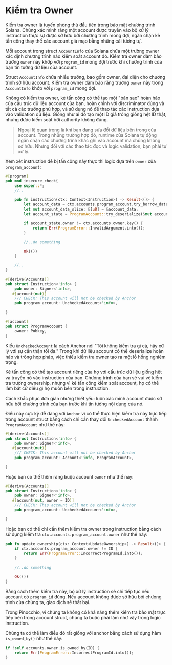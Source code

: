 
# Kiểm tra Owner

Kiểm tra owner là tuyến phòng thủ đầu tiên trong bảo mật chương trình Solana. Chúng xác minh rằng một account được truyền vào bộ xử lý instruction thực sự được sở hữu bởi chương trình mong đợi, ngăn chặn kẻ tấn công thay thế các account giả mạo bằng những cái tương tự.

Mỗi account trong struct `AccountInfo` của Solana chứa một trường owner xác định chương trình nào kiểm soát account đó. Kiểm tra owner đảm bảo trường `owner` này khớp với `program_id` mong đợi trước khi chương trình của bạn tin tưởng dữ liệu của account.

Struct `AccountInfo` chứa nhiều trường, bao gồm owner, đại diện cho chương trình sở hữu account. Kiểm tra owner đảm bảo rằng trường `owner` này trong `AccountInfo` khớp với `program_id` mong đợi.

Không có kiểm tra owner, kẻ tấn công có thể tạo một "bản sao" hoàn hảo của cấu trúc dữ liệu account của bạn, hoàn chỉnh với discriminator đúng và tất cả các trường phù hợp, và sử dụng nó để thao tác các instruction dựa vào validation dữ liệu. Giống như ai đó tạo một ID giả trông giống hệt ID thật, nhưng được kiểm soát bởi authority không đúng.

> Ngoại lệ quan trọng là khi bạn đang sửa đổi dữ liệu bên trong của account. Trong những trường hợp đó, runtime của Solana tự động ngăn chặn các chương trình khác ghi vào account mà chúng không sở hữu. Nhưng đối với các thao tác đọc và logic validation, bạn phải tự xử lý.

<ArticleSection name="Anchor" id="anchor" level="h2" />

Xem xét instruction dễ bị tấn công này thực thi logic dựa trên `owner` của `program_account`:

```rust
#[program]
pub mod insecure_check{
    use super::*;
    //..

    pub fn instruction(ctx: Context<Instruction>) -> Result<()> {
        let account_data = ctx.accounts.program_account.try_borrow_data()?;
        let mut account_data_slice: &[u8] = &account_data;
        let account_state = ProgramAccount::try_deserialize(&mut account_data_slice)?;

        if account_state.owner != ctx.accounts.owner.key() {
            return Err(ProgramError::InvalidArgument.into());
        }

        //..do something

        Ok(())
    }

    //..
}

#[derive(Accounts)]
pub struct Instruction<'info> {
    pub owner: Signer<'info>,
   #[account(mut)]
    /// CHECK: This account will not be checked by Anchor
    pub program_account: UncheckedAccount<'info>,

}

#[account]
pub struct ProgramAccount {
    owner: Pubkey,
}
```

Kiểu `UncheckedAccount` là cách Anchor nói "Tôi không kiểm tra gì cả, hãy xử lý với sự cẩn thận tối đa." Trong khi dữ liệu account có thể deserialize hoàn hảo và trông hợp pháp, việc thiếu kiểm tra owner tạo ra một lỗ hổng nghiêm trọng.

Kẻ tấn công có thể tạo account riêng của họ với cấu trúc dữ liệu giống hệt và truyền nó vào instruction của bạn. Chương trình của bạn sẽ vui vẻ kiểm tra trường ownership, nhưng vì kẻ tấn công kiểm soát account, họ có thể làm bất cứ điều gì họ muốn bên trong instruction.

Cách khắc phục đơn giản nhưng thiết yếu: luôn xác minh account được sở hữu bởi chương trình của bạn trước khi tin tưởng nội dung của nó.

Điều này cực kỳ dễ dàng với `Anchor` vì có thể thực hiện kiểm tra này trực tiếp trong account struct bằng cách chỉ cần thay đổi `UncheckedAccount` thành `ProgramAccount` như thế này:

```rust
#[derive(Accounts)]
pub struct Instruction<'info> {
    pub owner: Signer<'info>,
   #[account(mut)]
    /// CHECK: This account will not be checked by Anchor
    pub program_account: Account<'info, ProgramAccount>,

}
```

Hoặc bạn có thể thêm ràng buộc account `owner` như thế này:

```rust
#[derive(Accounts)]
pub struct Instruction<'info> {
    pub owner: Signer<'info>,
   #[account(mut, owner = ID)]
    /// CHECK: This account will not be checked by Anchor
    pub program_account: UncheckedAccount<'info>,

}
```

Hoặc bạn có thể chỉ cần thêm kiểm tra owner trong instruction bằng cách sử dụng kiểm tra `ctx.accounts.program_account.owner` như thế này:

```rust
pub fn update_ownership(ctx: Context<UpdateOwnership>) -> Result<()> {
    if ctx.accounts.program_account.owner != ID {
        return Err(ProgramError::IncorrectProgramId.into());
    }
    
    //..do something

    Ok(())
}
```

Bằng cách thêm kiểm tra này, bộ xử lý instruction sẽ chỉ tiếp tục nếu account có `program_id` đúng. Nếu account không được sở hữu bởi chương trình của chúng ta, giao dịch sẽ thất bại.

<ArticleSection name="Pinocchio" id="pinocchio" level="h2" />

Trong Pinocchio, vì chúng ta không có khả năng thêm kiểm tra bảo mật trực tiếp bên trong account struct, chúng ta buộc phải làm như vậy trong logic instruction.

Chúng ta có thể làm điều đó rất giống với anchor bằng cách sử dụng hàm `is_owned_by()` như thế này:

```rust
if !self.accounts.owner.is_owned_by(ID) {
    return Err(ProgramError::IncorrectProgramId.into());
}
```






